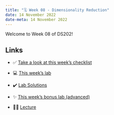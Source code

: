 ---
title: "🗓️ Week 08 - Dimensionality Reduction"
date: 14 November 2022
date-meta: 14 November 2022
---

Welcome to Week 08 of DS202!

## Links

- ✅ [Take a look at this week's checklist](/weeks/week08/checklist.qmd)

- 💻 [This week's lab](/weeks/week08/lab.qmd)

- ✔️ [Lab Solutions](/weeks/week08/lab_solutions.qmd)

- ✨ [This week's bonus lab (advanced)](/weeks/week08/lab_advanced.qmd)

- 👨‍🏫 [Lecture](/weeks/week08/lecture.qmd)

